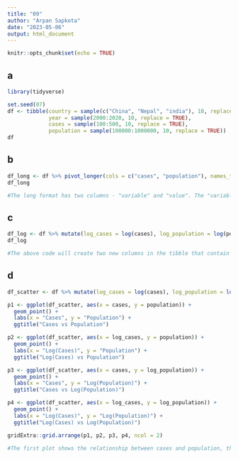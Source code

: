 ```yaml
---
title: "09"
author: "Arpan Sapkota"
date: "2023-05-06"
output: html_document
---
```


```r
knitr::opts_chunk$set(echo = TRUE)
```

## a
```r
library(tidyverse)

set.seed(07)
df <- tibble(country = sample(c("China", "Nepal", "india"), 10, replace = TRUE),
             year = sample(2000:2020, 10, replace = TRUE),
             cases = sample(100:500, 10, replace = TRUE),
             population = sample(100000:1000000, 10, replace = TRUE))
df

```



## b
```r
df_long <- df %>% pivot_longer(cols = c("cases", "population"), names_to = "variable", values_to = "value")
df_long

#The long format has two columns - "variable" and "value". The "variable" column contains the variable names "cases" and "population", and the "value" column contains the corresponding values for each observation. It allows us to easily filter, group, and plot the data based on the variable of interest.

```



## c
```r
df_log <- df %>% mutate(log_cases = log(cases), log_population = log(population))
df_log

#The above code will create two new columns in the tibble that contain the log of cases and the log of population, respectively. We can interpret this transformation to be useful when the original variable has a wide range of values.
```

## d 
```r
df_scatter <- df %>% mutate(log_cases = log(cases), log_population = log(population))

p1 <- ggplot(df_scatter, aes(x = cases, y = population)) + 
  geom_point() + 
  labs(x = "Cases", y = "Population") +
  ggtitle("Cases vs Population")

p2 <- ggplot(df_scatter, aes(x = log_cases, y = population)) + 
  geom_point() + 
  labs(x = "Log(Cases)", y = "Population") +
  ggtitle("Log(Cases) vs Population")

p3 <- ggplot(df_scatter, aes(x = cases, y = log_population)) + 
  geom_point() + 
  labs(x = "Cases", y = "Log(Population)") +
  ggtitle("Cases vs Log(Population)")

p4 <- ggplot(df_scatter, aes(x = log_cases, y = log_population)) + 
  geom_point() + 
  labs(x = "Log(Cases)", y = "Log(Population)") +
  ggtitle("Log(Cases) vs Log(Population)")

gridExtra::grid.arrange(p1, p2, p3, p4, ncol = 2)

#The first plot shows the relationship between cases and population, the second plot shows the relationship between the log of cases and population, the third plot shows the relationship between cases and the log of population, and the fourth plot shows the relationship
```

